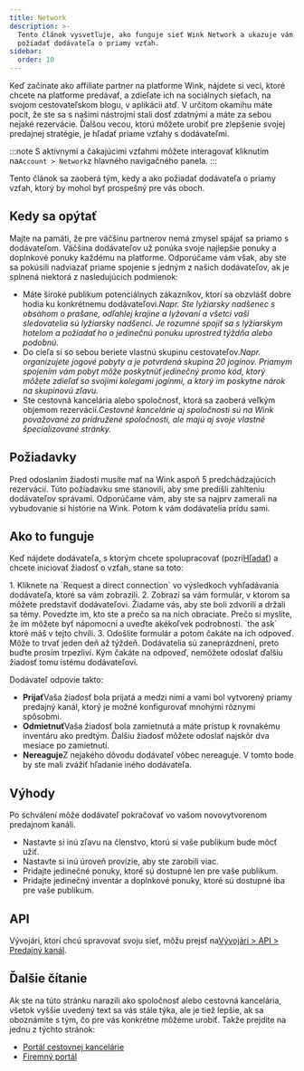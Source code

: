 ```yaml
---
title: Network
description: >-
  Tento článok vysvetľuje, ako funguje sieť Wink Network a ukazuje vám, ako
  požiadať dodávateľa o priamy vzťah.
sidebar:
  order: 10
---
```


Keď začínate ako affiliate partner na platforme Wink, nájdete si veci, ktoré chcete na platforme predávať, a zdieľate ich na sociálnych sieťach, na svojom cestovateľskom blogu, v aplikácii atď.
V určitom okamihu máte pocit, že ste sa s našimi nástrojmi stali dosť zdatnými a máte za sebou nejaké rezervácie.
Ďalšou vecou, ​​ktorú môžete urobiť pre zlepšenie svojej predajnej stratégie, je hľadať priame vzťahy s dodávateľmi.

:::note
S aktívnymi a čakajúcimi vzťahmi môžete interagovať kliknutím na`Account > Network`z hlavného navigačného panela.
:::

Tento článok sa zaoberá tým, kedy a ako požiadať dodávateľa o priamy vzťah, ktorý by mohol byť prospešný pre vás oboch.

## Kedy sa opýtať

Majte na pamäti, že pre väčšinu partnerov nemá zmysel spájať sa priamo s dodávateľom. Väčšina dodávateľov už ponúka svoje najlepšie ponuky a doplnkové ponuky každému na platforme.
Odporúčame vám však, aby ste sa pokúsili nadviazať priame spojenie s jedným z našich dodávateľov, ak je splnená niektorá z nasledujúcich podmienok:

* Máte široké publikum potenciálnych zákazníkov, ktorí sa obzvlášť dobre hodia ku konkrétnemu dodávateľovi.*Napr. Ste lyžiarsky nadšenec s obsahom o prašane, odľahlej krajine a lyžovaní a všetci vaši sledovatelia sú lyžiarsky nadšenci. Je rozumné spojiť sa s lyžiarskym hotelom a požiadať ho o jedinečnú ponuku uprostred týždňa alebo podobnú.*
* Do cieľa si so sebou beriete vlastnú skupinu cestovateľov.*Napr. organizujete jogové pobyty a je potvrdená skupina 20 jogínov. Priamym spojením vám pobyt môže poskytnúť jedinečný promo kód, ktorý môžete zdieľať so svojimi kolegami jogínmi, a ktorý im poskytne nárok na skupinovú zľavu.*
* Ste cestovná kancelária alebo spoločnosť, ktorá sa zaoberá veľkým objemom rezervácií.*Cestovné kancelárie aj spoločnosti sú na Wink považované za pridružené spoločnosti, ale majú aj svoje vlastné špecializované stránky.*

## Požiadavky

Pred odoslaním žiadosti musíte mať na Wink aspoň 5 predchádzajúcich rezervácií.
Túto požiadavku sme stanovili, aby sme predišli zahlteniu dodávateľov správami. Odporúčame vám, aby ste sa najprv zamerali na vybudovanie si histórie na Wink. Potom k vám dodávatelia prídu sami.

## Ako to funguje

Keď nájdete dodávateľa, s ktorým chcete spolupracovať (pozri[Hľadať](/studio/search/)) a chcete iniciovať žiadosť o vzťah, stane sa toto:

<Steps>
  1. Kliknete na `Request a direct connection` vo výsledkoch vyhľadávania dodávateľa, ktoré sa vám zobrazili.
  2. Zobrazí sa vám formulár, v ktorom sa môžete predstaviť dodávateľovi. Žiadame vás, aby ste boli zdvorilí a držali sa témy. Povedzte im, kto ste a prečo sa na nich obraciate. Prečo si myslíte, že im môžete byť nápomocní a uveďte akékoľvek podrobnosti. `the ask` ktoré máš v tejto chvíli.
  3. Odošlite formulár a potom čakáte na ich odpoveď. Môže to trvať jeden deň až týždeň. Dodávatelia sú zaneprázdnení, preto buďte prosím trpezliví. Kým čakáte na odpoveď, nemôžete odoslať ďalšiu žiadosť tomu istému dodávateľovi.
</Steps>


Dodávateľ odpovie takto:

* **Prijať**Vaša žiadosť bola prijatá a medzi nimi a vami bol vytvorený priamy predajný kanál, ktorý je možné konfigurovať mnohými rôznymi spôsobmi.
* **Odmietnuť**Vaša žiadosť bola zamietnutá a máte prístup k rovnakému inventáru ako predtým. Ďalšiu žiadosť môžete odoslať najskôr dva mesiace po zamietnutí.
* **Nereaguje**Z nejakého dôvodu dodávateľ vôbec nereaguje. V tomto bode by ste mali zvážiť hľadanie iného dodávateľa.

## Výhody

Po schválení môže dodávateľ pokračovať vo vašom novovytvorenom predajnom kanáli.

* Nastavte si inú zľavu na členstvo, ktorú si vaše publikum bude môcť užiť.
* Nastavte si inú úroveň provízie, aby ste zarobili viac.
* Pridajte jedinečné ponuky, ktoré sú dostupné len pre vaše publikum.
* Pridajte jedinečný inventár a doplnkové ponuky, ktoré sú dostupné iba pre vaše publikum.

## API

Vývojári, ktorí chcú spravovať svoju sieť, môžu prejsť na[Vývojári > API > Predajný kanál](/developers/apis/#sales-channel-api).

## Ďalšie čítanie

Ak ste na túto stránku narazili ako spoločnosť alebo cestovná kancelária, všetok vyššie uvedený text sa vás stále týka, ale je tiež lepšie, ak sa oboznámite s tým, čo pre vás konkrétne môžeme urobiť. Takže prejdite na jednu z týchto stránok:

* [Portál cestovnej kancelárie](/travel-agent/what-is-agent/)
* [Firemný portál](/corporate/what-is-group/)

